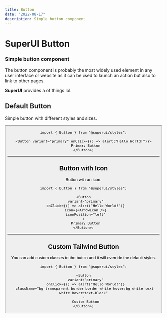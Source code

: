 ```yaml
---
title: Button
date: "2022-08-17"
description: Simple button component
---
```


# SuperUI Button

### Simple button component

The button component is probably the most widely used element in any user interface or website as it can be used to launch an action but also to link to other pages.

**SuperUI** provides a of things lol.

## Default Button

Simple button with different styles and sizes.

<Button />

```tsx
import { Button } from "@superui/styles";

<Button variant="primary" onClick={() => alert("Hello World!")}>
  Primary Button
</Button>;
```

---

## Button with Icon

Button with an icon.

<ButtonWithIcon />

```tsx
import { Button } from "@superui/styles";

<Button
  variant="primary"
  onClick={() => alert("Hello World!")}
  icon={<ArrowIcon />}
  iconPosition="left"
>
  Primary Button
</Button>;
```

---

## Custom Tailwind Button

You can add custom classes to the button and it will override the default styles.

<CustomButton />

```tsx
import { Button } from "@superui/styles";

<Button
  variant="primary"
  onClick={() => alert("Hello World!")}
  className="bg-transparent border border-white hover:bg-white text-white hover:text-black"
>
  Custom Button
</Button>;
```
